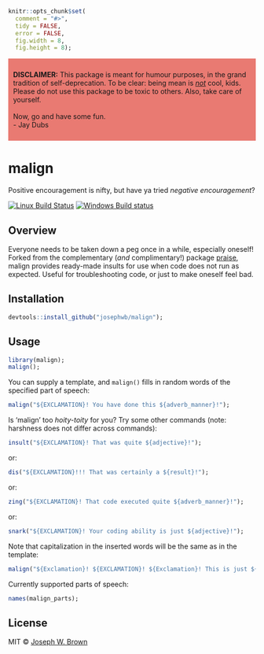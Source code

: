 
```r
knitr::opts_chunk$set(
  comment = "#>",
  tidy = FALSE,
  error = FALSE,
  fig.width = 8,
  fig.height = 8);
```

<div style="background-color:rgba(233, 122, 114, 1); middle; padding:10px 10px;">
<b>DISCLAIMER:</b> This package is meant for humour purposes, in the grand tradition
of self-deprecation. To be clear: being mean is <u><i>not</i></u> cool, kids. Please do
not use this package to be toxic to others. Also, take care of yourself.<br/><br/>
Now, go and have some fun.<br/>
- Jay Dubs
</div>

# malign
Positive encouragement is nifty, but have ya tried _negative encouragement_?

[![Linux Build Status](https://travis-ci.org/gaborcsardi/praise.svg?branch=master)](https://travis-ci.org/josephwb/malign)
[![Windows Build status](https://ci.appveyor.com/api/projects/status/github/josephwb/malign?svg=true)](https://ci.appveyor.com/project/josephwb/malign)



## Overview
Everyone needs to be taken down a peg once in a while, especially oneself! Forked
from the complementary (_and_ complimentary!) package [praise](https://github.com/rladies/praise), malign provides
ready-made insults for use when code does not run as expected. Useful for
troubleshooting code, or just to make oneself feel bad.

## Installation

```r
devtools::install_github("josephwb/malign");
```

## Usage

```r
library(malign);
malign();
```

You can supply a template, and `malign()` fills in random words of the specified
part of speech:

```r
malign("${EXCLAMATION}! You have done this ${adverb_manner}!");
```

Is 'malign' too _hoity-toity_ for you? Try some other commands (note: harshness
does not differ across commands):

```r
insult("${EXCLAMATION}! That was quite ${adjective}!");
```

or:

```r
dis("${EXCLAMATION}!!! That was certainly a ${result}!");
```

or:

```r
zing("${EXCLAMATION}! That code executed quite ${adverb_manner}!");
```

or:

```r
snark("${EXCLAMATION}! Your coding ability is just ${adjective}!");
```

Note that capitalization in the inserted words will be the same as in the template:

```r
malign("${Exclamation}! ${EXCLAMATION}! ${Exclamation}! This is just ${adjective}!");
```

Currently supported parts of speech:

```r
names(malign_parts);
```

## License

MIT © [Joseph W. Brown](https://github.com/josephwb)
